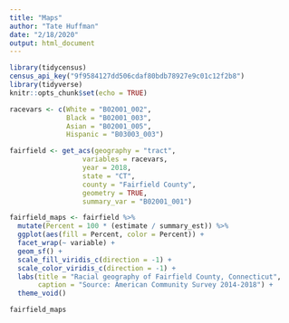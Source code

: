 ```yaml
---
title: "Maps"
author: "Tate Huffman"
date: "2/18/2020"
output: html_document
---
```


```r
library(tidycensus)
census_api_key("9f9584127dd506cdaf80bdb78927e9c01c12f2b8")
library(tidyverse)
knitr::opts_chunk$set(echo = TRUE)
```

```r
racevars <- c(White = "B02001_002", 
              Black = "B02001_003", 
              Asian = "B02001_005",
              Hispanic = "B03003_003")

fairfield <- get_acs(geography = "tract",
                  variables = racevars, 
                  year = 2018,
                  state = "CT",
                  county = "Fairfield County",
                  geometry = TRUE,
                  summary_var = "B02001_001")

fairfield_maps <- fairfield %>%
  mutate(Percent = 100 * (estimate / summary_est)) %>%
  ggplot(aes(fill = Percent, color = Percent)) +
  facet_wrap(~ variable) +
  geom_sf() +
  scale_fill_viridis_c(direction = -1) +
  scale_color_viridis_c(direction = -1) +
  labs(title = "Racial geography of Fairfield County, Connecticut",
       caption = "Source: American Community Survey 2014-2018") +
  theme_void()
```


```r
fairfield_maps
```

